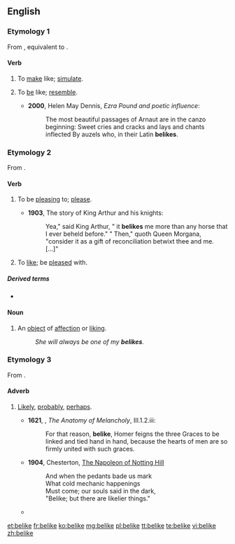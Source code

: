 ==English==

===Etymology 1===
From {{etyl|enm}} {{term|beliken||to simulate, feign|lang=enm}}, equivalent to {{prefix|be|like}}.

====Verb====
{{en-verb|belik|ing}}

# {{transitive}} To [[make]] like; [[simulate]].
# {{transitive}} To [[be]] like; [[resemble]].
#* '''2000''', Helen May Dennis, ''Ezra Pound and poetic influence'':
#*: The most beautiful passages of Arnaut are in the canzo beginning: Sweet cries and cracks and lays and chants inflected By auzels who, in their Latin '''belikes'''. 

===Etymology 2===
From {{prefix|be|like}}.

====Verb====
{{en-verb|belik|ing}}

# {{impersonal}} To be [[pleasing]] to; [[please]].
#* '''1903''', The story of King Arthur and his knights:
#*: Yea," said King Arthur, " it '''belikes''' me more than any horse that I ever beheld before." " Then," quoth Queen Morgana, "consider it as a gift of reconciliation betwixt thee and me. [...]"
# {{transitive}} To [[like]]; be [[pleased]] with.

=====Derived terms=====
* {{l|en|beliked}}

====Noun====
{{en-noun}}

# An [[object]] of [[affection]] or [[liking]].
#: ''She will always be one of my '''belikes'''.''

===Etymology 3===
From {{prefix|be|like}}.

====Adverb====
{{en-adv|-}}

# {{archaic|or|dialectal|Northern England}} [[likely|Likely]], [[probably]], [[perhaps]].
#* '''1621''', {{w|Robert Burton (scholar)|Robert Burton}}, ''The Anatomy of Melancholy'', III.1.2.iii:
#*: For that reason, '''belike''', Homer feigns the three Graces to be linked and tied hand in hand, because the hearts of men are so firmly united with such graces.
#*'''1904''', Chesterton, [[s:The Napoleon of Notting Hill|The Napoleon of Notting Hill]]
#*:And when the pedants bade us mark
#*:What cold mechanic happenings
#*:Must come; our souls said in the dark,
#*:"Belike; but there are likelier things."
#* {{quote-book
|year=1991
|year_published=
|edition=
|editor=
|author=Roger Zelazny & Robert Sheckley
|title=Bring Me the Head of Prince Charming
|chapter=
|url=http://books.google.com/books?ei=pFkWT9zfO8altwfcubzhAg&id=V0GtFFhDUvIC&dq=Bring+Me+the+Head+of+Prince+Charming&q=eftsoons#search_anchor
|genre=
|publisher=Bantam Books, New York 
|isbn=
|page=205
|passage=Princess Scarlet fanned herself with the Chinese fan that Supply had provided and, turning to Achmed Ali, said in formal tones, "'''Belike''', sir, I've not seen thy match for overall all-in dancing eftsoons.
}}

[[et:belike]]
[[fr:belike]]
[[ko:belike]]
[[mg:belike]]
[[pl:belike]]
[[tt:belike]]
[[te:belike]]
[[vi:belike]]
[[zh:belike]]